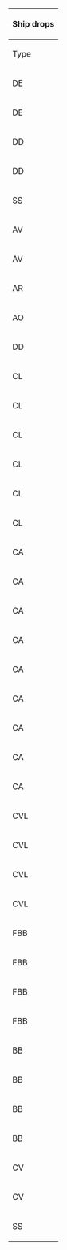 {| class="wikitable mw-collapsible mw-collapsed" width="50%" style="text-align:center"
!colspan="100"|Ship drops
|-
!Type
!Ship
!C
!D
!G
!style="background-color:#FFCDD2;color:red;"|'''H'''
!J
!style="background-color:#FFCDD2;color:red;"|'''K'''
|-
|DE
|[[Etorofu|<span style="color:red;">Etorofu</span>]]
|
|
|
|
|
|style="background-color:#E8F5E9;color:"|<span title="Casual: &#10;&#160;&#160;S: 1.9% (41/2149)&#10;Easy: &#10;&#160;&#160;S: 1.8% (114/6340)&#10;Medium: &#10;&#160;&#160;S: 2.5% (90/3534)&#10;Hard: &#10;&#160;&#160;S: 5.5% (1700/31146) &#10;&#160;&#160;A: 1.7% (75/4325)" style="cursor:help;border-bottom:1px dotted">Casual+</span>
|-
|DE
|[[Matsuwa|<span style="color:red;">Matsuwa</span>]]
|
|
|
|style="background-color:#C8E6C9;color:red"|<span title="Easy: &#10;&#160;&#160;S: 0.8% (11/1453)&#10;Medium: &#10;&#160;&#160;S: 1% (16/1665)&#10;Hard: &#10;&#160;&#160;S: 2.6% (559/21214)" style="cursor:help;border-bottom:1px dotted">Easy+</span>
|style="background-color:#E8F5E9;color:red"|<span title="Casual: &#10;&#160;&#160;S: 0.1% (3/2105)&#10;Easy: &#10;&#160;&#160;S: 0.9% (59/6391)&#10;Medium: &#10;&#160;&#160;S: 1.6% (48/3026)&#10;Hard: &#10;&#160;&#160;S: 2.7% (631/23438)" style="cursor:help;border-bottom:1px dotted">Casual+</span>
|
|-
|DD
|[[Akizuki|<span style="color:red;">Akizuki</span>]]
|
|
|
|
|
|style="background-color:#E8F5E9;color:red"|<span title="Casual: &#10;&#160;&#160;S: 0.1% (2/2149)&#10;Easy: &#10;&#160;&#160;S: 0.7% (47/6340)&#10;Medium: &#10;&#160;&#160;S: 1.1% (38/3534)&#10;Hard: &#10;&#160;&#160;S: 2.2% (684/31146)" style="cursor:help;border-bottom:1px dotted">Casual+</span>
|-
|DD
|[[Harusame|<span style="color:red;">Harusame</span>]]
|
|
|
|
|
|style="background-color:#E8F5E9;color:"|<span title="Casual: &#10;&#160;&#160;S: 2% (43/2149)&#10;Easy: &#10;&#160;&#160;S: 2.3% (143/6340)&#10;Medium: &#10;&#160;&#160;S: 1.8% (65/3534)&#10;Hard: &#10;&#160;&#160;S: 1.9% (580/31146) &#10;&#160;&#160;A: 2.1% (91/4325)" style="cursor:help;border-bottom:1px dotted">Casual+</span>
|-
|SS
|[[I-26|<span style="color:red;">I-26</span>]]
|
|
|
|
|
|style="background-color:#E8F5E9;color:red"|<span title="Casual: &#10;&#160;&#160;S: 1.9% (40/2149)&#10;Easy: &#10;&#160;&#160;S: 2.6% (162/6340)&#10;Medium: &#10;&#160;&#160;S: 3.3% (117/3534)&#10;Hard: &#10;&#160;&#160;S: 3.8% (1196/31146)" style="cursor:help;border-bottom:1px dotted">Casual+</span>
|-
|AV
|[[Akitsushima|<span style="color:red;">Akitsushima</span>]]
|
|
|
|style="background-color:#C8E6C9;color:red"|<span title="Easy: &#10;&#160;&#160;S: 0.1% (2/1453)&#10;Medium: &#10;&#160;&#160;S: 1.4% (24/1665)&#10;Hard: &#10;&#160;&#160;S: 1.4% (288/21214)" style="cursor:help;border-bottom:1px dotted">Easy+</span>
|style="background-color:#C8E6C9;color:red"|<span title="Easy: &#10;&#160;&#160;S: 0.3% (21/6391)&#10;Medium: &#10;&#160;&#160;S: 0.8% (23/3026)&#10;Hard: &#10;&#160;&#160;S: 1.3% (299/23438)" style="cursor:help;border-bottom:1px dotted">Easy+</span>
|
|-
|AV
|[[Mizuho|<span style="color:red;">Mizuho</span>]]
|
|
|
|
|
|style="background-color:#E8F5E9;color:"|<span title="Casual: &#10;&#160;&#160;S: 1.9% (41/2149)&#10;Easy: &#10;&#160;&#160;S: 2% (128/6340)&#10;Medium: &#10;&#160;&#160;S: 2% (72/3534)&#10;Hard: &#10;&#160;&#160;S: 1.9% (591/31146) &#10;&#160;&#160;A: 1.9% (82/4325)" style="cursor:help;border-bottom:1px dotted">Casual+</span>
|-
|AR
|[[Akashi|<span style="color:red;">Akashi</span>]]
|
|
|
|
|
|style="background-color:#E8F5E9;color:"|<span title="Casual: &#10;&#160;&#160;S: 2% (44/2149)&#10;Easy: &#10;&#160;&#160;S: 2.8% (176/6340)&#10;Medium: &#10;&#160;&#160;S: 5% (177/3534) &#10;&#160;&#160;A: 1.6% (3/190)&#10;Hard: &#10;&#160;&#160;S: 4.4% (1367/31146) &#10;&#160;&#160;A: 2.5% (109/4325)" style="cursor:help;border-bottom:1px dotted">Casual+</span>
|-
|AO
|[[Kamoi|<span style="color:red;">Kamoi</span>]]
|
|
|
|style="background-color:#E8F5E9;color:red"|<span title="Casual: &#10;&#160;&#160;S: 0.2% (1/437)&#10;Easy: &#10;&#160;&#160;S: 1.4% (21/1453)&#10;Medium: &#10;&#160;&#160;S: 1.9% (31/1665)&#10;Hard: &#10;&#160;&#160;S: 2.6% (546/21214)" style="cursor:help;border-bottom:1px dotted">Casual+</span>
|style="background-color:#E8F5E9;color:red"|<span title="Casual: &#10;&#160;&#160;S: 0.9% (19/2105)&#10;Easy: &#10;&#160;&#160;S: 1.3% (81/6391)&#10;Medium: &#10;&#160;&#160;S: 1.9% (59/3026)&#10;Hard: &#10;&#160;&#160;S: 2.4% (560/23438)" style="cursor:help;border-bottom:1px dotted">Casual+</span>
|
|-
|DD
|[[Shimakaze|<span style="color:green;">Shimakaze</span>]]
|
|
|
|
|
|style="background-color:#E8F5E9;color:red"|<span title="Casual: &#10;&#160;&#160;S: 1.7% (36/2149)&#10;Easy: &#10;&#160;&#160;S: 2.3% (148/6340)&#10;Medium: &#10;&#160;&#160;S: 2.3% (82/3534)&#10;Hard: &#10;&#160;&#160;S: 2.1% (661/31146)" style="cursor:help;border-bottom:1px dotted">Casual+</span>
|-
|CL
|[[Abukuma|<span style="color:green;">Abukuma</span>]]
|
|
|
|
|
|style="background-color:#E8F5E9;color:"|<span title="Casual: &#10;&#160;&#160;S: 2% (42/2149)&#10;Easy: &#10;&#160;&#160;S: 2% (124/6340)&#10;Medium: &#10;&#160;&#160;S: 1.4% (51/3534) &#10;&#160;&#160;A: 2.1% (4/190)&#10;Hard: &#10;&#160;&#160;S: 1.9% (598/31146) &#10;&#160;&#160;A: 2.2% (94/4325)" style="cursor:help;border-bottom:1px dotted">Casual+</span>
|-
|CL
|[[Kitakami|<span style="color:green;">Kitakami</span>]]
|
|
|
|style="background-color:#E8F5E9;color:red"|<span title="Casual: &#10;&#160;&#160;S: 0.9% (4/437)&#10;Easy: &#10;&#160;&#160;S: 1.1% (16/1453)&#10;Medium: &#10;&#160;&#160;S: 1.2% (20/1665)&#10;Hard: &#10;&#160;&#160;S: 1.4% (296/21214)" style="cursor:help;border-bottom:1px dotted">Casual+</span>
|style="background-color:#E8F5E9;color:red"|<span title="Casual: &#10;&#160;&#160;S: 1.2% (25/2105)&#10;Easy: &#10;&#160;&#160;S: 1.4% (87/6391)&#10;Medium: &#10;&#160;&#160;S: 1.1% (34/3026)&#10;Hard: &#10;&#160;&#160;S: 1.3% (316/23438)" style="cursor:help;border-bottom:1px dotted">Casual+</span>
|
|-
|CL
|[[Nagara|<span style="color:green;">Nagara</span>]]
|
|style="background-color:#E8F5E9;color:red"|<span title="Casual: &#10;&#160;&#160;S: 1.2% (4/322)&#10;Easy: &#10;&#160;&#160;S: 1% (8/768)&#10;Medium: &#10;&#160;&#160;S: 1.5% (1/65)" style="cursor:help;border-bottom:1px dotted">Casual+</span>
|style="background-color:#E8F5E9;color:red"|<span title="Casual: &#10;&#160;&#160;S: 2.7% (2/73)&#10;Easy: &#10;&#160;&#160;S: 1.4% (2/139)&#10;Medium: &#10;&#160;&#160;S: 1.4% (1/73)&#10;Hard: &#10;&#160;&#160;S: 2.1% (6/283)" style="cursor:help;border-bottom:1px dotted">Casual+</span>
|style="background-color:#E8F5E9;color:"|<span title="Casual: &#10;&#160;&#160;S: 0.7% (3/437)&#10;Easy: &#10;&#160;&#160;S: 1.3% (19/1453)&#10;Medium: &#10;&#160;&#160;S: 1.6% (26/1665)&#10;Hard: &#10;&#160;&#160;S: 1.4% (291/21214) &#10;&#160;&#160;A: 0.7% (21/2872)" style="cursor:help;border-bottom:1px dotted">Casual+</span>
|style="background-color:#E8F5E9;color:"|<span title="Casual: &#10;&#160;&#160;S: 1.8% (38/2105)&#10;Easy: &#10;&#160;&#160;S: 1.2% (75/6391)&#10;Medium: &#10;&#160;&#160;S: 1.5% (46/3026)&#10;Hard: &#10;&#160;&#160;S: 1.4% (317/23438) &#10;&#160;&#160;A: 0.9% (150/16954)" style="cursor:help;border-bottom:1px dotted">Casual+</span>
|
|-
|CL
|[[Ooi|<span style="color:green;">Ooi</span>]]
|
|
|
|style="background-color:#E8F5E9;color:red"|<span title="Casual: &#10;&#160;&#160;S: 1.4% (6/437)&#10;Easy: &#10;&#160;&#160;S: 1.4% (20/1453)&#10;Medium: &#10;&#160;&#160;S: 1.4% (24/1665)&#10;Hard: &#10;&#160;&#160;S: 1.4% (299/21214)" style="cursor:help;border-bottom:1px dotted">Casual+</span>
|style="background-color:#E8F5E9;color:red"|<span title="Casual: &#10;&#160;&#160;S: 1.4% (29/2105)&#10;Easy: &#10;&#160;&#160;S: 1.2% (76/6391)&#10;Medium: &#10;&#160;&#160;S: 1.3% (40/3026)&#10;Hard: &#10;&#160;&#160;S: 1.5% (362/23438)" style="cursor:help;border-bottom:1px dotted">Casual+</span>
|
|-
|CL
|[[Sendai|<span style="color:green;">Sendai</span>]]
|
|style="background-color:#E8F5E9;color:red"|<span title="Casual: &#10;&#160;&#160;S: 0.3% (1/322)&#10;Easy: &#10;&#160;&#160;S: 1.3% (10/768)" style="cursor:help;border-bottom:1px dotted">Casual+</span>
|style="background-color:#E8F5E9;color:red"|<span title="Casual: &#10;&#160;&#160;S: 1.4% (1/73)&#10;Medium: &#10;&#160;&#160;S: 1.4% (1/73)&#10;Hard: &#10;&#160;&#160;S: 0.7% (2/283)" style="cursor:help;border-bottom:1px dotted">Casual+</span>
|style="background-color:#E8F5E9;color:red"|<span title="Casual: &#10;&#160;&#160;S: 1.1% (5/437)&#10;Easy: &#10;&#160;&#160;S: 1.4% (21/1453)&#10;Medium: &#10;&#160;&#160;S: 1.6% (26/1665)&#10;Hard: &#10;&#160;&#160;S: 1.5% (315/21214)" style="cursor:help;border-bottom:1px dotted">Casual+</span>
|style="background-color:#E8F5E9;color:red"|<span title="Casual: &#10;&#160;&#160;S: 1.3% (28/2105)&#10;Easy: &#10;&#160;&#160;S: 1.5% (93/6391)&#10;Medium: &#10;&#160;&#160;S: 1.6% (48/3026)&#10;Hard: &#10;&#160;&#160;S: 1.3% (297/23438)" style="cursor:help;border-bottom:1px dotted">Casual+</span>
|
|-
|CL
|[[Yuubari|<span style="color:green;">Yuubari</span>]]
|
|
|
|style="background-color:#E8F5E9;color:red"|<span title="Casual: &#10;&#160;&#160;S: 1.4% (6/437)&#10;Easy: &#10;&#160;&#160;S: 1.5% (22/1453)&#10;Medium: &#10;&#160;&#160;S: 1.7% (29/1665)&#10;Hard: &#10;&#160;&#160;S: 1.4% (300/21214)" style="cursor:help;border-bottom:1px dotted">Casual+</span>
|style="background-color:#E8F5E9;color:red"|<span title="Casual: &#10;&#160;&#160;S: 2% (42/2105)&#10;Easy: &#10;&#160;&#160;S: 1.3% (86/6391)&#10;Medium: &#10;&#160;&#160;S: 1.2% (35/3026)&#10;Hard: &#10;&#160;&#160;S: 1.3% (300/23438)" style="cursor:help;border-bottom:1px dotted">Casual+</span>
|
|-
|CA
|[[Atago|<span style="color:green;">Atago</span>]]
|
|style="background-color:#E8F5E9;color:red"|<span title="Casual: &#10;&#160;&#160;S: 0.9% (3/322)&#10;Easy: &#10;&#160;&#160;S: 1.3% (10/768)&#10;Medium: &#10;&#160;&#160;S: 1.5% (1/65)&#10;Hard: &#10;&#160;&#160;S: 2% (1/49)" style="cursor:help;border-bottom:1px dotted">Casual+</span>
|style="background-color:#FFCDD2;color:red"|<span title="Hard: &#10;&#160;&#160;S: 0.4% (1/283)" style="cursor:help;border-bottom:1px dotted">Hard+</span>
|style="background-color:#E8F5E9;color:red"|<span title="Casual: &#10;&#160;&#160;S: 0.9% (4/437)&#10;Easy: &#10;&#160;&#160;S: 1.7% (25/1453)&#10;Medium: &#10;&#160;&#160;S: 1.8% (30/1665)&#10;Hard: &#10;&#160;&#160;S: 1.4% (305/21214)" style="cursor:help;border-bottom:1px dotted">Casual+</span>
|style="background-color:#E8F5E9;color:red"|<span title="Casual: &#10;&#160;&#160;S: 1.1% (23/2105)&#10;Easy: &#10;&#160;&#160;S: 1.3% (84/6391)&#10;Medium: &#10;&#160;&#160;S: 1.4% (41/3026)&#10;Hard: &#10;&#160;&#160;S: 1.4% (324/23438)" style="cursor:help;border-bottom:1px dotted">Casual+</span>
|style="background-color:#E8F5E9;color:"|<span title="Casual: &#10;&#160;&#160;S: 1.9% (41/2149) &#10;&#160;&#160;A: 3.6% (1/28)&#10;Easy: &#10;&#160;&#160;S: 2% (125/6340)&#10;Medium: &#10;&#160;&#160;S: 2% (71/3534) &#10;&#160;&#160;A: 1.1% (2/190)&#10;Hard: &#10;&#160;&#160;S: 1.9% (603/31146) &#10;&#160;&#160;A: 2.4% (102/4325)" style="cursor:help;border-bottom:1px dotted">Casual+</span>
|-
|CA
|[[Chikuma|<span style="color:green;">Chikuma</span>]]
|
|style="background-color:#FFCDD2;color:red"|<span title="Hard: &#10;&#160;&#160;S: 4.1% (2/49)" style="cursor:help;border-bottom:1px dotted">Hard+</span>
|
|style="background-color:#E8F5E9;color:red"|<span title="Casual: &#10;&#160;&#160;S: 1.8% (8/437)&#10;Easy: &#10;&#160;&#160;S: 2.2% (32/1453)&#10;Medium: &#10;&#160;&#160;S: 1.2% (20/1665)&#10;Hard: &#10;&#160;&#160;S: 1.4% (303/21214)" style="cursor:help;border-bottom:1px dotted">Casual+</span>
|style="background-color:#E8F5E9;color:red"|<span title="Casual: &#10;&#160;&#160;S: 1.6% (34/2105)&#10;Easy: &#10;&#160;&#160;S: 1.4% (88/6391)&#10;Medium: &#10;&#160;&#160;S: 1.4% (42/3026)&#10;Hard: &#10;&#160;&#160;S: 1.3% (309/23438)" style="cursor:help;border-bottom:1px dotted">Casual+</span>
|style="background-color:#E8F5E9;color:"|<span title="Casual: &#10;&#160;&#160;S: 2.7% (59/2149)&#10;Easy: &#10;&#160;&#160;S: 2% (129/6340) &#10;&#160;&#160;A: 5.3% (4/75)&#10;Medium: &#10;&#160;&#160;S: 1.6% (58/3534) &#10;&#160;&#160;A: 1.6% (3/190)&#10;Hard: &#10;&#160;&#160;S: 2% (638/31146) &#10;&#160;&#160;A: 1.4% (60/4325)" style="cursor:help;border-bottom:1px dotted">Casual+</span>
|-
|CA
|[[Kinugasa|<span style="color:green;">Kinugasa</span>]]
|
|
|
|
|
|style="background-color:#E8F5E9;color:"|<span title="Casual: &#10;&#160;&#160;S: 1.9% (41/2149)&#10;Easy: &#10;&#160;&#160;S: 2.2% (137/6340) &#10;&#160;&#160;A: 1.3% (1/75)&#10;Medium: &#10;&#160;&#160;S: 2.1% (74/3534) &#10;&#160;&#160;A: 3.2% (6/190)&#10;Hard: &#10;&#160;&#160;S: 2% (630/31146) &#10;&#160;&#160;A: 2.4% (104/4325)" style="cursor:help;border-bottom:1px dotted">Casual+</span>
|-
|CA
|[[Kumano|<span style="color:green;">Kumano</span>]]
|
|
|
|
|
|style="background-color:#E8F5E9;color:"|<span title="Casual: &#10;&#160;&#160;S: 1.7% (37/2149)&#10;Easy: &#10;&#160;&#160;S: 2.1% (134/6340) &#10;&#160;&#160;A: 1.3% (1/75)&#10;Medium: &#10;&#160;&#160;S: 1.9% (67/3534) &#10;&#160;&#160;A: 2.1% (4/190)&#10;Hard: &#10;&#160;&#160;S: 1.9% (586/31146) &#10;&#160;&#160;A: 2% (87/4325)" style="cursor:help;border-bottom:1px dotted">Casual+</span>
|-
|CA
|[[Mogami|<span style="color:green;">Mogami</span>]]
|
|
|
|style="background-color:#E8F5E9;color:red"|<span title="Casual: &#10;&#160;&#160;S: 1.8% (8/437)&#10;Easy: &#10;&#160;&#160;S: 1.9% (27/1453)&#10;Medium: &#10;&#160;&#160;S: 1.8% (30/1665)&#10;Hard: &#10;&#160;&#160;S: 1.3% (285/21214)" style="cursor:help;border-bottom:1px dotted">Casual+</span>
|style="background-color:#E8F5E9;color:red"|<span title="Casual: &#10;&#160;&#160;S: 1.4% (29/2105)&#10;Easy: &#10;&#160;&#160;S: 1.4% (88/6391)&#10;Medium: &#10;&#160;&#160;S: 1.3% (38/3026)&#10;Hard: &#10;&#160;&#160;S: 1.3% (312/23438)" style="cursor:help;border-bottom:1px dotted">Casual+</span>
|style="background-color:#E8F5E9;color:"|<span title="Casual: &#10;&#160;&#160;S: 1.4% (31/2149) &#10;&#160;&#160;A: 3.6% (1/28)&#10;Easy: &#10;&#160;&#160;S: 2.1% (130/6340) &#10;&#160;&#160;A: 2.7% (2/75)&#10;Medium: &#10;&#160;&#160;S: 2.2% (76/3534) &#10;&#160;&#160;A: 2.1% (4/190)&#10;Hard: &#10;&#160;&#160;S: 2% (614/31146) &#10;&#160;&#160;A: 2.2% (97/4325)" style="cursor:help;border-bottom:1px dotted">Casual+</span>
|-
|CA
|[[Myoukou|<span style="color:green;">Myoukou</span>]]
|
|style="background-color:#E8F5E9;color:red"|<span title="Casual: &#10;&#160;&#160;S: 0.6% (2/322)&#10;Easy: &#10;&#160;&#160;S: 0.9% (7/768)&#10;Hard: &#10;&#160;&#160;S: 2% (1/49)" style="cursor:help;border-bottom:1px dotted">Casual+</span>
|style="background-color:#FFCDD2;color:red"|<span title="Hard: &#10;&#160;&#160;S: 0.4% (1/283)" style="cursor:help;border-bottom:1px dotted">Hard+</span>
|style="background-color:#E8F5E9;color:red"|<span title="Casual: &#10;&#160;&#160;S: 0.9% (4/437)&#10;Easy: &#10;&#160;&#160;S: 1.6% (23/1453)&#10;Medium: &#10;&#160;&#160;S: 1.3% (22/1665)&#10;Hard: &#10;&#160;&#160;S: 1.5% (308/21214)" style="cursor:help;border-bottom:1px dotted">Casual+</span>
|style="background-color:#E8F5E9;color:red"|<span title="Casual: &#10;&#160;&#160;S: 1.2% (25/2105)&#10;Easy: &#10;&#160;&#160;S: 1.5% (95/6391)&#10;Medium: &#10;&#160;&#160;S: 1.9% (56/3026)&#10;Hard: &#10;&#160;&#160;S: 1.5% (351/23438)" style="cursor:help;border-bottom:1px dotted">Casual+</span>
|style="background-color:#E8F5E9;color:"|<span title="Casual: &#10;&#160;&#160;S: 2% (42/2149)&#10;Easy: &#10;&#160;&#160;S: 2.2% (138/6340) &#10;&#160;&#160;A: 2.7% (2/75)&#10;Medium: &#10;&#160;&#160;S: 2.1% (74/3534) &#10;&#160;&#160;A: 0.5% (1/190)&#10;Hard: &#10;&#160;&#160;S: 2.1% (640/31146) &#10;&#160;&#160;A: 1.9% (82/4325)" style="cursor:help;border-bottom:1px dotted">Casual+</span>
|-
|CA
|[[Suzuya|<span style="color:green;">Suzuya</span>]]
|
|
|
|
|
|style="background-color:#E8F5E9;color:"|<span title="Casual: &#10;&#160;&#160;S: 2.4% (51/2149) &#10;&#160;&#160;A: 3.6% (1/28)&#10;Easy: &#10;&#160;&#160;S: 1.7% (105/6340) &#10;&#160;&#160;A: 2.7% (2/75)&#10;Medium: &#10;&#160;&#160;S: 1.8% (65/3534) &#10;&#160;&#160;A: 2.6% (5/190)&#10;Hard: &#10;&#160;&#160;S: 2% (624/31146) &#10;&#160;&#160;A: 1.7% (75/4325)" style="cursor:help;border-bottom:1px dotted">Casual+</span>
|-
|CA
|[[Takao|<span style="color:green;">Takao</span>]]
|
|style="background-color:#C8E6C9;color:red"|<span title="Easy: &#10;&#160;&#160;S: 0.4% (3/768)&#10;Medium: &#10;&#160;&#160;S: 1.5% (1/65)&#10;Hard: &#10;&#160;&#160;S: 2% (1/49)" style="cursor:help;border-bottom:1px dotted">Easy+</span>
|
|style="background-color:#E8F5E9;color:red"|<span title="Casual: &#10;&#160;&#160;S: 1.1% (5/437)&#10;Easy: &#10;&#160;&#160;S: 1.7% (25/1453)&#10;Medium: &#10;&#160;&#160;S: 1.4% (23/1665)&#10;Hard: &#10;&#160;&#160;S: 1.4% (296/21214)" style="cursor:help;border-bottom:1px dotted">Casual+</span>
|style="background-color:#E8F5E9;color:red"|<span title="Casual: &#10;&#160;&#160;S: 1.8% (38/2105)&#10;Easy: &#10;&#160;&#160;S: 1.1% (72/6391)&#10;Medium: &#10;&#160;&#160;S: 1.3% (38/3026)&#10;Hard: &#10;&#160;&#160;S: 1.4% (333/23438)" style="cursor:help;border-bottom:1px dotted">Casual+</span>
|
|-
|CA
|[[Tone|<span style="color:green;">Tone</span>]]
|
|
|
|style="background-color:#E8F5E9;color:red"|<span title="Casual: &#10;&#160;&#160;S: 1.6% (7/437)&#10;Easy: &#10;&#160;&#160;S: 1% (14/1453)&#10;Medium: &#10;&#160;&#160;S: 1.1% (18/1665)&#10;Hard: &#10;&#160;&#160;S: 1.5% (308/21214)" style="cursor:help;border-bottom:1px dotted">Casual+</span>
|style="background-color:#E8F5E9;color:red"|<span title="Casual: &#10;&#160;&#160;S: 1.4% (30/2105)&#10;Easy: &#10;&#160;&#160;S: 1.5% (96/6391)&#10;Medium: &#10;&#160;&#160;S: 1.6% (47/3026)&#10;Hard: &#10;&#160;&#160;S: 1.5% (355/23438)" style="cursor:help;border-bottom:1px dotted">Casual+</span>
|style="background-color:#E8F5E9;color:"|<span title="Casual: &#10;&#160;&#160;S: 2.3% (49/2149)&#10;Easy: &#10;&#160;&#160;S: 2.1% (136/6340)&#10;Medium: &#10;&#160;&#160;S: 2% (69/3534) &#10;&#160;&#160;A: 1.6% (3/190)&#10;Hard: &#10;&#160;&#160;S: 2% (614/31146) &#10;&#160;&#160;A: 2.2% (96/4325)" style="cursor:help;border-bottom:1px dotted">Casual+</span>
|-
|CVL
|[[Hiyou|<span style="color:green;">Hiyou</span>]]
|
|
|
|
|
|style="background-color:#E8F5E9;color:red"|<span title="Casual: &#10;&#160;&#160;S: 2% (43/2149)&#10;Easy: &#10;&#160;&#160;S: 1.9% (118/6340)&#10;Medium: &#10;&#160;&#160;S: 2.2% (77/3534)&#10;Hard: &#10;&#160;&#160;S: 1.9% (592/31146)" style="cursor:help;border-bottom:1px dotted">Casual+</span>
|-
|CVL
|[[Junyou|<span style="color:green;">Junyou</span>]]
|
|
|
|
|
|style="background-color:#E8F5E9;color:red"|<span title="Casual: &#10;&#160;&#160;S: 2.5% (54/2149)&#10;Easy: &#10;&#160;&#160;S: 2.1% (133/6340)&#10;Medium: &#10;&#160;&#160;S: 1.8% (63/3534)&#10;Hard: &#10;&#160;&#160;S: 2.2% (671/31146)" style="cursor:help;border-bottom:1px dotted">Casual+</span>
|-
|CVL
|[[Ryuujou|<span style="color:green;">Ryuujou</span>]]
|style="background-color:#C8E6C9;color:red"|<span title="Easy: &#10;&#160;&#160;S: 0.8% (82/9886)&#10;Medium: &#10;&#160;&#160;S: 1.3% (91/6846)&#10;Hard: &#10;&#160;&#160;S: 1.4% (900/62886)" style="cursor:help;border-bottom:1px dotted">Easy+</span>
|style="background-color:#E8F5E9;color:red"|<span title="Casual: &#10;&#160;&#160;S: 4.3% (14/322)&#10;Easy: &#10;&#160;&#160;S: 2.7% (21/768)&#10;Medium: &#10;&#160;&#160;S: 1.5% (1/65)&#10;Hard: &#10;&#160;&#160;S: 4.1% (2/49)" style="cursor:help;border-bottom:1px dotted">Casual+</span>
|style="background-color:#E8F5E9;color:red"|<span title="Casual: &#10;&#160;&#160;S: 1.4% (1/73)&#10;Easy: &#10;&#160;&#160;S: 4.3% (6/139)&#10;Medium: &#10;&#160;&#160;S: 2.7% (2/73)&#10;Hard: &#10;&#160;&#160;S: 2.8% (8/283)" style="cursor:help;border-bottom:1px dotted">Casual+</span>
|style="background-color:#E8F5E9;color:"|<span title="Casual: &#10;&#160;&#160;S: 3% (13/437) &#10;&#160;&#160;A: 1.3% (1/80)&#10;Easy: &#10;&#160;&#160;S: 3.1% (45/1453) &#10;&#160;&#160;A: 1.7% (13/779)&#10;Medium: &#10;&#160;&#160;S: 2.5% (42/1665) &#10;&#160;&#160;A: 0.9% (5/585)&#10;Hard: &#10;&#160;&#160;S: 2.7% (565/21214) &#10;&#160;&#160;A: 2.7% (77/2872)" style="cursor:help;border-bottom:1px dotted">Casual+</span>
|style="background-color:#E8F5E9;color:"|<span title="Casual: &#10;&#160;&#160;S: 2.5% (52/2105)&#10;Easy: &#10;&#160;&#160;S: 2.6% (168/6391) &#10;&#160;&#160;A: 1.8% (12/668)&#10;Medium: &#10;&#160;&#160;S: 3.3% (99/3026) &#10;&#160;&#160;A: 1.7% (20/1169)&#10;Hard: &#10;&#160;&#160;S: 2.7% (628/23438) &#10;&#160;&#160;A: 2.3% (393/16954)" style="cursor:help;border-bottom:1px dotted">Casual+</span>
|
|-
|CVL
|[[Shouhou|<span style="color:green;">Shouhou</span>]]
|style="background-color:#FFCDD2;color:red"|<span title="Hard: &#10;&#160;&#160;S: 1.4% (885/62886)" style="cursor:help;border-bottom:1px dotted">Hard+</span>
|style="background-color:#E8F5E9;color:red"|<span title="Casual: &#10;&#160;&#160;S: 1.9% (6/322)&#10;Easy: &#10;&#160;&#160;S: 1.6% (12/768)&#10;Hard: &#10;&#160;&#160;S: 4.1% (2/49)" style="cursor:help;border-bottom:1px dotted">Casual+</span>
|style="background-color:#FFE0B2;color:red"|<span title="Medium: &#10;&#160;&#160;S: 2.7% (2/73)&#10;Hard: &#10;&#160;&#160;S: 1.4% (4/283)" style="cursor:help;border-bottom:1px dotted">Medium+</span>
|style="background-color:#E8F5E9;color:"|<span title="Casual: &#10;&#160;&#160;S: 1.6% (7/437)&#10;Easy: &#10;&#160;&#160;S: 1.4% (20/1453) &#10;&#160;&#160;A: 0.3% (2/779)&#10;Medium: &#10;&#160;&#160;S: 1.3% (21/1665) &#10;&#160;&#160;A: 1.4% (8/585)&#10;Hard: &#10;&#160;&#160;S: 1.5% (310/21214) &#10;&#160;&#160;A: 0.8% (24/2872)" style="cursor:help;border-bottom:1px dotted">Casual+</span>
|style="background-color:#E8F5E9;color:"|<span title="Casual: &#10;&#160;&#160;S: 1.4% (30/2105)&#10;Easy: &#10;&#160;&#160;S: 1.5% (93/6391) &#10;&#160;&#160;A: 1% (7/668)&#10;Medium: &#10;&#160;&#160;S: 1.4% (41/3026) &#10;&#160;&#160;A: 1.5% (18/1169)&#10;Hard: &#10;&#160;&#160;S: 1.2% (286/23438) &#10;&#160;&#160;A: 1.2% (203/16954)" style="cursor:help;border-bottom:1px dotted">Casual+</span>
|
|-
|FBB
|[[Haruna|<span style="color:green;">Haruna</span>]]
|
|
|
|
|
|style="background-color:#E8F5E9;color:red"|<span title="Casual: &#10;&#160;&#160;S: 2% (44/2149)&#10;Easy: &#10;&#160;&#160;S: 2% (126/6340)&#10;Medium: &#10;&#160;&#160;S: 2% (70/3534)&#10;Hard: &#10;&#160;&#160;S: 2.1% (666/31146)" style="cursor:help;border-bottom:1px dotted">Casual+</span>
|-
|FBB
|[[Hiei|<span style="color:green;">Hiei</span>]]
|
|
|
|
|
|style="background-color:#E8F5E9;color:red"|<span title="Casual: &#10;&#160;&#160;S: 1.8% (39/2149)&#10;Easy: &#10;&#160;&#160;S: 2.1% (132/6340)&#10;Medium: &#10;&#160;&#160;S: 2.3% (80/3534)&#10;Hard: &#10;&#160;&#160;S: 2% (612/31146)" style="cursor:help;border-bottom:1px dotted">Casual+</span>
|-
|FBB
|[[Kirishima|<span style="color:green;">Kirishima</span>]]
|
|
|
|
|
|style="background-color:#E8F5E9;color:red"|<span title="Casual: &#10;&#160;&#160;S: 1.8% (38/2149)&#10;Easy: &#10;&#160;&#160;S: 1.9% (118/6340)&#10;Medium: &#10;&#160;&#160;S: 1.8% (64/3534)&#10;Hard: &#10;&#160;&#160;S: 2% (623/31146)" style="cursor:help;border-bottom:1px dotted">Casual+</span>
|-
|FBB
|[[Kongou|<span style="color:green;">Kongou</span>]]
|
|
|
|
|
|style="background-color:#E8F5E9;color:red"|<span title="Casual: &#10;&#160;&#160;S: 2.4% (52/2149)&#10;Easy: &#10;&#160;&#160;S: 2.3% (144/6340)&#10;Medium: &#10;&#160;&#160;S: 2.2% (78/3534)&#10;Hard: &#10;&#160;&#160;S: 2% (613/31146)" style="cursor:help;border-bottom:1px dotted">Casual+</span>
|-
|BB
|[[Fusou|<span style="color:green;">Fusou</span>]]
|
|
|
|
|
|style="background-color:#E8F5E9;color:"|<span title="Casual: &#10;&#160;&#160;S: 2.2% (47/2149)&#10;Easy: &#10;&#160;&#160;S: 1.8% (116/6340) &#10;&#160;&#160;A: 4% (3/75)&#10;Medium: &#10;&#160;&#160;S: 2% (72/3534) &#10;&#160;&#160;A: 1.6% (3/190)&#10;Hard: &#10;&#160;&#160;S: 2.1% (644/31146) &#10;&#160;&#160;A: 2.2% (93/4325)" style="cursor:help;border-bottom:1px dotted">Casual+</span>
|-
|BB
|[[Hyuuga|<span style="color:green;">Hyuuga</span>]]
|
|
|
|
|
|style="background-color:#E8F5E9;color:red"|<span title="Casual: &#10;&#160;&#160;S: 1.9% (40/2149)&#10;Easy: &#10;&#160;&#160;S: 2.1% (132/6340)&#10;Medium: &#10;&#160;&#160;S: 1.5% (52/3534)&#10;Hard: &#10;&#160;&#160;S: 2% (611/31146)" style="cursor:help;border-bottom:1px dotted">Casual+</span>
|-
|BB
|[[Ise|<span style="color:green;">Ise</span>]]
|
|
|
|
|
|style="background-color:#E8F5E9;color:red"|<span title="Casual: &#10;&#160;&#160;S: 1.8% (39/2149)&#10;Easy: &#10;&#160;&#160;S: 1.9% (121/6340)&#10;Medium: &#10;&#160;&#160;S: 2% (69/3534)&#10;Hard: &#10;&#160;&#160;S: 2% (625/31146)" style="cursor:help;border-bottom:1px dotted">Casual+</span>
|-
|BB
|[[Yamashiro|<span style="color:green;">Yamashiro</span>]]
|
|
|
|
|
|style="background-color:#E8F5E9;color:"|<span title="Casual: &#10;&#160;&#160;S: 2% (43/2149)&#10;Easy: &#10;&#160;&#160;S: 1.8% (117/6340) &#10;&#160;&#160;A: 2.7% (2/75)&#10;Medium: &#10;&#160;&#160;S: 2.2% (76/3534) &#10;&#160;&#160;A: 2.1% (4/190)&#10;Hard: &#10;&#160;&#160;S: 1.9% (581/31146) &#10;&#160;&#160;A: 1.9% (81/4325)" style="cursor:help;border-bottom:1px dotted">Casual+</span>
|-
|CV
|[[Hiryuu|<span style="color:green;">Hiryuu</span>]]
|
|
|
|
|
|style="background-color:#E8F5E9;color:red"|<span title="Casual: &#10;&#160;&#160;S: 2.4% (51/2149)&#10;Easy: &#10;&#160;&#160;S: 2% (129/6340)&#10;Medium: &#10;&#160;&#160;S: 1.8% (65/3534)&#10;Hard: &#10;&#160;&#160;S: 2% (635/31146)" style="cursor:help;border-bottom:1px dotted">Casual+</span>
|-
|CV
|[[Souryuu|<span style="color:green;">Souryuu</span>]]
|
|
|
|
|
|style="background-color:#E8F5E9;color:red"|<span title="Casual: &#10;&#160;&#160;S: 2.3% (49/2149)&#10;Easy: &#10;&#160;&#160;S: 2% (129/6340)&#10;Medium: &#10;&#160;&#160;S: 1.9% (68/3534)&#10;Hard: &#10;&#160;&#160;S: 2% (634/31146)" style="cursor:help;border-bottom:1px dotted">Casual+</span>
|-
|SS
|[[I-19|<span style="color:green;">I-19</span>]]
|
|
|
|
|
|style="background-color:#E8F5E9;color:"|<span title="Casual: &#10;&#160;&#160;S: 2% (42/2149) &#10;&#160;&#160;A: 3.6% (1/28)&#10;Easy: &#10;&#160;&#160;S: 1.9% (119/6340) &#10;&#160;&#160;A: 4% (3/75)&#10;Medium: &#10;&#160;&#160;S: 2.1% (74/3534) &#10;&#160;&#160;A: 2.1% (4/190)&#10;Hard: &#10;&#160;&#160;S: 2% (614/31146) &#10;&#160;&#160;A: 1.8% (78/4325)" style="cursor:help;border-bottom:1px dotted">Casual+</span>
|}
